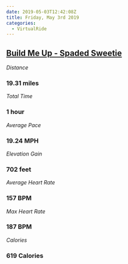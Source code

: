 ```yaml
---
date: 2019-05-03T12:42:08Z
title: Friday, May 3rd 2019
categories:
  - VirtualRide
---
```

## [Build Me Up - Spaded Sweetie](https://www.strava.com/activities/2338591342)

_Distance_

### 19.31 miles

_Total Time_

### 1 hour

_Average Pace_

### 19.24 MPH

_Elevation Gain_

### 702 feet

_Average Heart Rate_

### 157 BPM

_Max Heart Rate_

### 187 BPM

_Calories_

### 619 Calories